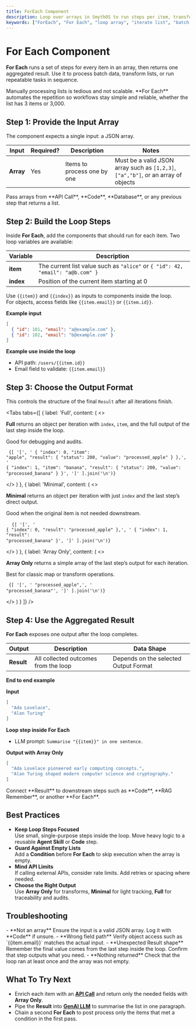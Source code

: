 ```yaml
---
title: ForEach Component
description: Loop over arrays in SmythOS to run steps per item, transform data, and return one aggregated result.
keywords: ["ForEach", "For Each", "loop array", "iterate list", "batch processing", "map transform", "workflow automation", "aggregate results", "SmythOS", "AI workflows"]
---
```


# For Each Component

**For Each** runs a set of steps for every item in an array, then returns one aggregated result. Use it to process batch data, transform lists, or run repeatable tasks in sequence.

<InfoCallout title="Why This Matters">
Manually processing lists is tedious and not scalable.  **For Each** automates the repetition so workflows stay simple and reliable, whether the list has 3 items or 3,000.
</InfoCallout>

<Spacer size="md" />

## Step 1: Provide the Input Array

The component expects a single input: a JSON array.

| Input | Required? | Description | Notes |
|---|---|---|---|
| **Array** | <Badge type="required">Yes</Badge> | Items to process one by one | Must be a valid JSON array such as `[1,2,3]`, `["a","b"]`, or an array of objects |

<TipCallout title="Dynamic Sources">
Pass arrays from **API Call**, **Code**, **Database**, or any previous step that returns a list.
</TipCallout>

<Arcade src="https://demo.arcade.software/712A7jqiMFGqgWkutOCL?embed&embed_mobile=tab&embed_desktop=inline&show_copy_link=true" title="For Each | SmythOS" />

<Spacer size="md" />

## Step 2: Build the Loop Steps

Inside **For Each**, add the components that should run for each item. Two loop variables are available:

| Variable | Description |
|---|---|
| **item** | The current list value such as `"alice"` or `{ "id": 42, "email": "a@b.com" }` |
| **index** | Position of the current item starting at 0 |

Use `{{item}}` and `{{index}}` as inputs to components inside the loop.  
For objects, access fields like `{{item.email}}` or `{{item.id}}`.

**Example input**

```json
[
  { "id": 101, "email": "a@example.com" },
  { "id": 102, "email": "b@example.com" }
]
```
**Example use inside the loop**

- API path: `/users/{{item.id}}`
- Email field to validate: `{{item.email}}`

## Step 3: Choose the Output Format

This controls the structure of the final `Result` after all iterations finish.

<Tabs
  tabs={[
    {
      label: 'Full',
      content: (
        <>
          <p><strong>Full</strong> returns an object per iteration with <code>index</code>, <code>item</code>, and the full output of the last step inside the loop.</p>
          <p>Good for debugging and audits.</p>
          <pre>
            <code className="language-json">
              {[
                '[',
                '  { "index": 0, "item": "apple", "result": { "status": 200, "value": "processed_apple" } },',
                '  { "index": 1, "item": "banana", "result": { "status": 200, "value": "processed_banana" } }',
                ']'
              ].join('\n')}
            </code>
          </pre>
        </>
      )
    },
    {
      label: 'Minimal',
      content: (
        <>
          <p><strong>Minimal</strong> returns an object per iteration with just <code>index</code> and the last step’s direct output.</p>
          <p>Good when the original item is not needed downstream.</p>
          <pre>
            <code className="language-json">
              {[
                '[',
                '  { "index": 0, "result": "processed_apple" },',
                '  { "index": 1, "result": "processed_banana" }',
                ']'
              ].join('\n')}
            </code>
          </pre>
        </>
      )
    },
    {
      label: 'Array Only',
      content: (
        <>
          <p><strong>Array Only</strong> returns a simple array of the last step’s output for each iteration.</p>
          <p>Best for classic map or transform operations.</p>
          <pre>
            <code className="language-json">
              {[
                '[',
                '  "processed_apple",',
                '  "processed_banana"',
                ']'
              ].join('\n')}
            </code>
          </pre>
        </>
      )
    }
  ]}
/>


<Spacer size="md" />

## Step 4: Use the Aggregated Result

**For Each** exposes one output after the loop completes.

| Output | Description | Data Shape |
|---|---|---|
| **Result** | All collected outcomes from the loop | Depends on the selected Output Format |

**End to end example**

**Input**

```json
[
  "Ada Lovelace",
  "Alan Turing"
] 
```

**Loop step inside For Each**

- LLM prompt: `Summarise "{{item}}" in one sentence.`

**Output with Array Only**

```json
[
  "Ada Lovelace pioneered early computing concepts.",
  "Alan Turing shaped modern computer science and cryptography."
] 
```

<TipCallout title="Send Results Forward">
Connect **Result** to downstream steps such as **Code**, **RAG Remember**, or another **For Each**.
</TipCallout>

<Spacer size="md" />

## Best Practices

- **Keep Loop Steps Focused**  
  Use small, single-purpose steps inside the loop. Move heavy logic to a reusable **Agent Skill** or **Code** step.
- **Guard Against Empty Lists**  
  Add a **Condition** before **For Each** to skip execution when the array is empty.
- **Mind API Limits**  
  If calling external APIs, consider rate limits. Add retries or spacing where needed.
- **Choose the Right Output**  
  Use **Array Only** for transforms, **Minimal** for light tracking, **Full** for traceability and audits.

<Spacer size="md" />

## Troubleshooting

<InfoCallout title="Common Causes and Fixes">
- **Not an array**  
  Ensure the input is a valid JSON array. Log it with **Code** if unsure.
- **Wrong field path**  
  Verify object access such as `{{item.email}}` matches the actual input.
- **Unexpected Result shape**  
  Remember the final value comes from the last step inside the loop. Confirm that step outputs what you need.
- **Nothing returned**  
  Check that the loop ran at least once and the array was not empty.
</InfoCallout>

<Spacer size="md" />

## What To Try Next

- Enrich each item with an **[API Call](/docs/agent-studio/components/advanced/api-call)** and return only the needed fields with **Array Only**.
- Pipe the **Result** into **[GenAI LLM](/docs/agent-studio/components/base/gen-ai-llm)** to summarise the list in one paragraph.
- Chain a second **For Each** to post process only the items that met a condition in the first pass.